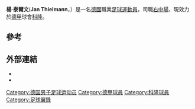{{Infobox football biography
| name = 楊·泰爾文
| image = 2021-08-08 FC Carl Zeiss Jena gegen 1. FC Köln (DFB-Pokal) by Sandro Halank–178.jpg
| image_size = 
| caption = 
| full_name = Jan Thielmann
| birth_date = {{birth date and age|2002|5|26|df=y}}
| birth_place = [[德國|德國]][[弗倫|弗倫]]
| height = 1.78m
| position = [[右中場|右中場]]<ref>{{worldfootball.net|Jan Thielmann}}</ref>
| currentclub = [[科隆足球會|科隆]]
| clubnumber = 29
| youthyears1 = {{0|0000}}–2015
| youthclubs1 = JSG Hetzerath/SV Föhren/Bekond
| youthyears2 = 2015–2017
| youthclubs2 = [[特里爾足球俱樂部|特里爾]]
| youthyears3 = 2017–
| youthclubs3 = [[科隆足球會|科隆]]
| years1 = 2019–
| clubs1 = [[科隆足球會|科隆]]
| caps1 = 33
| goals1 = 2
| nationalyears1 = 2017
| nationalteam1 = [[德國15歲以下足球代表隊|德國U15]]
| nationalcaps1 = 2
| nationalgoals1 = 0
| nationalyears2 = 2018
| nationalteam2 = [[德國16歲以下足球代表隊|德國U16]]
| nationalcaps2 = 3
| nationalgoals2 = 0
| nationalyears3 = 2018–2019
| nationalteam3 = [[德國17歲以下足球代表隊|德國U17]]
| nationalcaps3 = 10
| nationalgoals3 = 2
| nationalyears4 = 2020–
| nationalteam4 = [[德國19歲以下足球代表隊|德國U19]]
| nationalcaps4 = 1 
| nationalgoals4 = 0
| club-update =16:32, 20 March 2021 (UTC)
| nationalteam-update = 10:54, 25 September 2020 (UTC)
}}

'''楊·泰爾文'''('''Jan Thielmann'''，{{bd|2002年|5月26日||}}）是一名[[德國|德國]]職業[[足球運動員|足球運動員]]，司職[[右中場|右中場]]，現效力於[[德甲|德甲]]球會[[科隆足球會|科隆]]。

==參考==
{{reflist}}

==外部連結==
* {{Soccerway|jan-thielmann/560031}}
* {{DFB|370149<!-- jan-thielmann -->}}

[[Category:德国男子足球运动员|Category:德国男子足球运动员]]
[[Category:德甲球員|Category:德甲球員]]
[[Category:科隆球員|Category:科隆球員]]
[[Category:足球翼鋒|Category:足球翼鋒]]